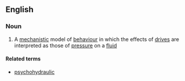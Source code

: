 ==English==

===Noun===
{{en-noun|-}}

#{{psychology}} A [[mechanistic]] model of [[behaviour]] in which the effects of [[drive]]s are interpreted as those of [[pressure]] on a [[fluid]]

====Related terms====
*[[psychohydraulic]]